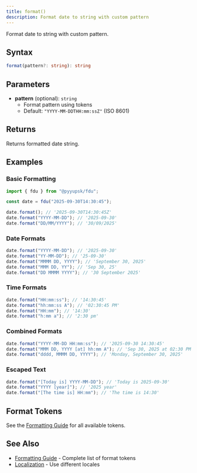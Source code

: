 ```yaml
---
title: format()
description: Format date to string with custom pattern
---
```


Format date to string with custom pattern.

## Syntax

```typescript
format(pattern?: string): string
```

## Parameters

- **pattern** (optional): `string`
  - Format pattern using tokens
  - Default: `"YYYY-MM-DDTHH:mm:ssZ"` (ISO 8601)

## Returns

Returns formatted date string.

## Examples

### Basic Formatting

```typescript
import { fdu } from "@pyyupsk/fdu";

const date = fdu("2025-09-30T14:30:45");

date.format(); // '2025-09-30T14:30:45Z'
date.format("YYYY-MM-DD"); // '2025-09-30'
date.format("DD/MM/YYYY"); // '30/09/2025'
```

### Date Formats

```typescript
date.format("YYYY-MM-DD"); // '2025-09-30'
date.format("YY-MM-DD"); // '25-09-30'
date.format("MMMM DD, YYYY"); // 'September 30, 2025'
date.format("MMM DD, YY"); // 'Sep 30, 25'
date.format("DD MMMM YYYY"); // '30 September 2025'
```

### Time Formats

```typescript
date.format("HH:mm:ss"); // '14:30:45'
date.format("hh:mm:ss A"); // '02:30:45 PM'
date.format("HH:mm"); // '14:30'
date.format("h:mm a"); // '2:30 pm'
```

### Combined Formats

```typescript
date.format("YYYY-MM-DD HH:mm:ss"); // '2025-09-30 14:30:45'
date.format("MMM DD, YYYY [at] hh:mm A"); // 'Sep 30, 2025 at 02:30 PM'
date.format("dddd, MMMM DD, YYYY"); // 'Monday, September 30, 2025'
```

### Escaped Text

```typescript
date.format("[Today is] YYYY-MM-DD"); // 'Today is 2025-09-30'
date.format("YYYY [year]"); // '2025 year'
date.format("[The time is] HH:mm"); // 'The time is 14:30'
```

## Format Tokens

See the [Formatting Guide](/docs/formatting) for all available tokens.

## See Also

- [Formatting Guide](/docs/formatting) - Complete list of format tokens
- [Localization](/docs/localization) - Use different locales
